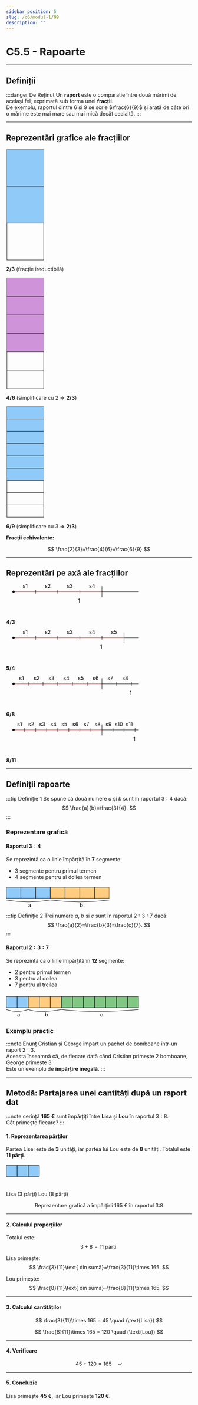```yaml
---
sidebar_position: 5
slug: /c6/modul-1/09
description: ""
---
```


# C5.5 - Rapoarte

---

## Definiții

:::danger De Reținut
Un **raport** este o comparație între două mărimi de același fel, exprimată sub forma unei **fracții**.  
De exemplu, raportul dintre 6 și 9 se scrie $\frac{6}{9}$ și arată de câte ori o mărime este mai mare sau mai mică decât cealaltă.
:::

---

## Reprezentări grafice ale fracțiilor

<div style={{display:'flex',flexDirection:'row',gap:'3rem',alignItems:'center',justifyContent:'center',flexWrap:'wrap'}}>

<!-- Reprezentare 2/3 (ireductibilă) -->
<div style={{display:'flex',flexDirection:'column',alignItems:'center'}}>
<svg width="104" height="304" viewBox="0 0 104 304" aria-label="Reprezentare 2/3">
  <rect x="2" y="2" width="100" height="300" fill="none" stroke="black" strokeWidth="2"></rect>
  <rect x="2" y="2"   width="100" height="100" fill="#90caf9"></rect>
  <rect x="2" y="102" width="100" height="100" fill="#90caf9"></rect>
  <line x1="2" y1="102" x2="102" y2="102" stroke="black" strokeWidth="1"></line>
  <line x1="2" y1="202" x2="102" y2="202" stroke="black" strokeWidth="1"></line>
</svg>
<p><strong>2/3</strong> (fracție ireductibilă)</p>
</div>

<!-- Reprezentare 4/6 -->
<div style={{display:'flex',flexDirection:'column',alignItems:'center'}}>
<svg width="104" height="304" viewBox="0 0 104 304" aria-label="Reprezentare 4/6">
  <rect x="2" y="2" width="100" height="300" fill="none" stroke="black" strokeWidth="2"></rect>
  <rect x="2" y="2"   width="100" height="50" fill="#ce93d8"></rect>
  <rect x="2" y="52"  width="100" height="50" fill="#ce93d8"></rect>
  <rect x="2" y="102" width="100" height="50" fill="#ce93d8"></rect>
  <rect x="2" y="152" width="100" height="50" fill="#ce93d8"></rect>
  <line x1="2" y1="52"  x2="102" y2="52"  stroke="black" strokeWidth="1"></line>
  <line x1="2" y1="102" x2="102" y2="102" stroke="black" strokeWidth="1"></line>
  <line x1="2" y1="152" x2="102" y2="152" stroke="black" strokeWidth="1"></line>
  <line x1="2" y1="202" x2="102" y2="202" stroke="black" strokeWidth="1"></line>
  <line x1="2" y1="252" x2="102" y2="252" stroke="black" strokeWidth="1"></line>
</svg>
<p><strong>4/6</strong> (simplificare cu 2 ⇒ <strong>2/3</strong>)</p>
</div>

<!-- Reprezentare 6/9 -->
<div style={{display:'flex',flexDirection:'column',alignItems:'center'}}>
<svg width="104" height="304" viewBox="0 0 104 304" aria-label="Reprezentare 6/9">
  <rect x="2" y="2" width="100" height="300" fill="none" stroke="black" strokeWidth="2"></rect>
  <rect x="2" y="2"      width="100" height="33.33" fill="#90caf9"></rect>
  <rect x="2" y="35.33"  width="100" height="33.33" fill="#90caf9"></rect>
  <rect x="2" y="68.66"  width="100" height="33.33" fill="#90caf9"></rect>
  <rect x="2" y="101.99" width="100" height="33.33" fill="#90caf9"></rect>
  <rect x="2" y="135.32" width="100" height="33.33" fill="#90caf9"></rect>
  <rect x="2" y="168.65" width="100" height="33.33" fill="#90caf9"></rect>
  <line x1="2" y1="35.33"  x2="102" y2="35.33"  stroke="black" strokeWidth="1"></line>
  <line x1="2" y1="68.66"  x2="102" y2="68.66"  stroke="black" strokeWidth="1"></line>
  <line x1="2" y1="101.99" x2="102" y2="101.99" stroke="black" strokeWidth="1"></line>
  <line x1="2" y1="135.32" x2="102" y2="135.32" stroke="black" strokeWidth="1"></line>
  <line x1="2" y1="168.65" x2="102" y2="168.65" stroke="black" strokeWidth="1"></line>
  <line x1="2" y1="201.98" x2="102" y2="201.98" stroke="black" strokeWidth="1"></line>
  <line x1="2" y1="235.31" x2="102" y2="235.31" stroke="black" strokeWidth="1"></line>
  <line x1="2" y1="268.64" x2="102" y2="268.64" stroke="black" strokeWidth="1"></line>
</svg>
<p><strong>6/9</strong> (simplificare cu 3 ⇒ <strong>2/3</strong>)</p>
</div>

</div>

**Fracții echivalente:** 

$$
\frac{2}{3}=\frac{4}{6}=\frac{6}{9}
$$

---

## Reprezentări pe axă ale fracțiilor

<!-- 4/3 -->
<div>
<svg width="400" height="80" viewBox="0 0 400 80" aria-label="Axă 4/3">
  <defs>
    <marker id="arrowhead-1" markerWidth="10" markerHeight="7" refX="0" refY="3.5" orient="auto">
      <polygon points="0 0, 10 3.5, 0 7" fill="black"></polygon>
    </marker>
  </defs>
  <circle cx="20" cy="20" r="3" fill="black"></circle>
  <line x1="23" y1="20" x2="80"  y2="20" stroke="red" strokeWidth="2"></line>
  <line x1="80" y1="20" x2="140" y2="20" stroke="red" strokeWidth="2"></line>
  <line x1="140" y1="20" x2="200" y2="20" stroke="red" strokeWidth="2"></line>
  <line x1="200" y1="20" x2="260" y2="20" stroke="red" strokeWidth="2"></line>
  <line x1="260" y1="20" x2="360" y2="20" stroke="black" strokeWidth="2" markerEnd="url(#arrowhead-1)"></line>
  <line x1="80"  y1="15" x2="80"  y2="25" stroke="black"></line>
  <line x1="140" y1="15" x2="140" y2="25" stroke="black"></line>
  <line x1="200" y1="15" x2="200" y2="25" stroke="black"></line>
  <line x1="260" y1="5"  x2="260" y2="35" stroke="black"></line>
  <text x="45"  y="10" fontSize="12">s1</text>
  <text x="105" y="10" fontSize="12">s2</text>
  <text x="165" y="10" fontSize="12" fontWeight="bold">s3</text>
  <text x="225" y="10" fontSize="12">s4</text>
  <text x="195" y="50" fontSize="14" fontWeight="bold">1</text>
</svg>
<p><strong>4/3</strong></p>
</div>

<!-- 5/4 -->
<div>
<svg width="400" height="80" viewBox="0 0 400 80" aria-label="Axă 5/4">
  <defs>
    <marker id="arrowhead-2" markerWidth="10" markerHeight="7" refX="0" refY="3.5" orient="auto">
      <polygon points="0 0, 10 3.5, 0 7" fill="black"></polygon>
    </marker>
  </defs>
  <circle cx="20" cy="20" r="3" fill="black"></circle>
  <line x1="23" y1="20" x2="80"  y2="20" stroke="red" strokeWidth="2"></line>
  <line x1="80" y1="20" x2="140" y2="20" stroke="red" strokeWidth="2"></line>
  <line x1="140" y1="20" x2="200" y2="20" stroke="red" strokeWidth="2"></line>
  <line x1="200" y1="20" x2="260" y2="20" stroke="red" strokeWidth="2"></line>
  <line x1="260" y1="20" x2="320" y2="20" stroke="red" strokeWidth="2"></line>
  <line x1="320" y1="20" x2="360" y2="20" stroke="black" strokeWidth="2" markerEnd="url(#arrowhead-2)"></line>
  <line x1="80"  y1="15" x2="80"  y2="25" stroke="black"></line>
  <line x1="140" y1="15" x2="140" y2="25" stroke="black"></line>
  <line x1="200" y1="15" x2="200" y2="25" stroke="black"></line>
  <line x1="260" y1="15" x2="260" y2="25" stroke="black"></line>
  <line x1="320" y1="5"  x2="320" y2="35" stroke="black"></line>
  <text x="45"  y="10" fontSize="12">s1</text>
  <text x="105" y="10" fontSize="12">s2</text>
  <text x="165" y="10" fontSize="12">s3</text>
  <text x="225" y="10" fontSize="12" fontWeight="bold">s4</text>
  <text x="285" y="10" fontSize="12">s5</text>
  <text x="255" y="50" fontSize="14" fontWeight="bold">1</text>
</svg>
<p><strong>5/4</strong></p>
</div>

<!-- 6/8 -->
<div>
<svg width="400" height="80" viewBox="0 0 400 80" aria-label="Axă 6/8">
  <defs>
    <marker id="arrowhead-3" markerWidth="10" markerHeight="7" refX="0" refY="3.5" orient="auto">
      <polygon points="0 0, 10 3.5, 0 7" fill="black"></polygon>
    </marker>
  </defs>
  <circle cx="20" cy="20" r="3" fill="black"></circle>
  <line x1="23" y1="20" x2="260" y2="20" stroke="red" strokeWidth="2"></line>
  <line x1="260" y1="20" x2="360" y2="20" stroke="black" strokeWidth="2" markerEnd="url(#arrowhead-3)"></line>
  <line x1="60"  y1="15" x2="60"  y2="25" stroke="black"></line>
  <line x1="100" y1="15" x2="100" y2="25" stroke="black"></line>
  <line x1="140" y1="15" x2="140" y2="25" stroke="black"></line>
  <line x1="180" y1="15" x2="180" y2="25" stroke="black"></line>
  <line x1="220" y1="15" x2="220" y2="25" stroke="black"></line>
  <line x1="260" y1="5"  x2="260" y2="35" stroke="black"></line>
  <line x1="300" y1="15" x2="300" y2="25" stroke="black"></line>
  <line x1="340" y1="15" x2="340" y2="25" stroke="black"></line>
  <text x="35"  y="10" fontSize="12">s1</text>
  <text x="75"  y="10" fontSize="12">s2</text>
  <text x="115" y="10" fontSize="12">s3</text>
  <text x="155" y="10" fontSize="12">s4</text>
  <text x="195" y="10" fontSize="12">s5</text>
  <text x="235" y="10" fontSize="12">s6</text>
  <text x="275" y="10" fontSize="12">s7</text>
  <text x="315" y="10" fontSize="12" fontWeight="bold">s8</text>
  <text x="335" y="50" fontSize="14" fontWeight="bold">1</text>
</svg>
<p><strong>6/8</strong></p>
</div>

<!-- 8/11 -->
<div>
<svg width="400" height="80" viewBox="0 0 400 80" aria-label="Axă 8/11">
  <defs>
    <marker id="arrowhead-4" markerWidth="10" markerHeight="7" refX="0" refY="3.5" orient="auto">
      <polygon points="0 0, 10 3.5, 0 7" fill="black"></polygon>
    </marker>
  </defs>
  <circle cx="20" cy="20" r="3" fill="black"></circle>
  <line x1="23" y1="20" x2="260" y2="20" stroke="red" strokeWidth="2"></line>
  <line x1="260" y1="20" x2="360" y2="20" stroke="black" strokeWidth="2" markerEnd="url(#arrowhead-4)"></line>
  <line x1="50"  y1="15" x2="50"  y2="25" stroke="black"></line>
  <line x1="80"  y1="15" x2="80"  y2="25" stroke="black"></line>
  <line x1="110" y1="15" x2="110" y2="25" stroke="black"></line>
  <line x1="140" y1="15" x2="140" y2="25" stroke="black"></line>
  <line x1="170" y1="15" x2="170" y2="25" stroke="black"></line>
  <line x1="200" y1="15" x2="200" y2="25" stroke="black"></line>
  <line x1="230" y1="15" x2="230" y2="25" stroke="black"></line>
  <line x1="260" y1="5"  x2="260" y2="35" stroke="black"></line>
  <line x1="290" y1="15" x2="290" y2="25" stroke="black"></line>
  <line x1="320" y1="15" x2="320" y2="25" stroke="black"></line>
  <line x1="350" y1="15" x2="350" y2="25" stroke="black"></line>
  <text x="30"  y="10" fontSize="12">s1</text>
  <text x="60"  y="10" fontSize="12">s2</text>
  <text x="90"  y="10" fontSize="12">s3</text>
  <text x="120" y="10" fontSize="12">s4</text>
  <text x="150" y="10" fontSize="12">s5</text>
  <text x="180" y="10" fontSize="12">s6</text>
  <text x="210" y="10" fontSize="12">s7</text>
  <text x="240" y="10" fontSize="12">s8</text>
  <text x="270" y="10" fontSize="12">s9</text>
  <text x="295" y="10" fontSize="12">s10</text>
  <text x="325" y="10" fontSize="12" fontWeight="bold">s11</text>
  <text x="345" y="50" fontSize="14" fontWeight="bold">1</text>
</svg>
<p><strong>8/11</strong></p>
</div>

---

## Definiții rapoarte

:::tip Definiție 1
Se spune că două numere $a$ și $b$ sunt în raportul $3:4$ dacă:
$$
\frac{a}{b}=\frac{3}{4}.
$$
:::

### Reprezentare grafică

#### Raportul $3:4$

Se reprezintă ca o linie împărțită în **7** segmente:

- 3 segmente pentru primul termen
- 4 segmente pentru al doilea termen

<svg width="280" height="60" viewBox="0 0 280 50" aria-label="Raport 3:4">
  <rect x="0"   y="0" width="40" height="30" fill="#90caf9" stroke="black" strokeWidth="1"></rect>
  <rect x="40"  y="0" width="40" height="30" fill="#90caf9" stroke="black" strokeWidth="1"></rect>
  <rect x="80"  y="0" width="40" height="30" fill="#90caf9" stroke="black" strokeWidth="1"></rect>
  <rect x="120" y="0" width="40" height="30" fill="#ffcc80" stroke="black" strokeWidth="1"></rect>
  <rect x="160" y="0" width="40" height="30" fill="#ffcc80" stroke="black" strokeWidth="1"></rect>
  <rect x="200" y="0" width="40" height="30" fill="#ffcc80" stroke="black" strokeWidth="1"></rect>
  <rect x="240" y="0" width="40" height="30" fill="#ffcc80" stroke="black" strokeWidth="1"></rect>
  <path d="M 0 35 Q 60 45 120 35" stroke="black" strokeWidth="2" fill="none"></path>
  <path d="M 120 35 Q 200 45 280 35" stroke="black" strokeWidth="2" fill="none"></path>
  <text x="60"  y="54" textAnchor="middle" fontSize="14" fontWeight="bold">a</text>
  <text x="200" y="54" textAnchor="middle" fontSize="14" fontWeight="bold">b</text>
</svg>

:::tip Definiție 2
Trei numere $a$, $b$ și $c$ sunt în raportul $2:3:7$ dacă:
$$
\frac{a}{2}=\frac{b}{3}=\frac{c}{7}.
$$
:::

#### Raportul $2:3:7$

Se reprezintă ca o linie împărțită în **12** segmente:

- 2 pentru primul termen
- 3 pentru al doilea
- 7 pentru al treilea

<svg width="360" height="70" viewBox="0 0 360 50" aria-label="Raport 2:3:7">
  <rect x="0"   y="0" width="30" height="30" fill="#90caf9" stroke="black" strokeWidth="1"></rect>
  <rect x="30"  y="0" width="30" height="30" fill="#90caf9" stroke="black" strokeWidth="1"></rect>
  <rect x="60"  y="0" width="30" height="30" fill="#ffcc80" stroke="black" strokeWidth="1"></rect>
  <rect x="90"  y="0" width="30" height="30" fill="#ffcc80" stroke="black" strokeWidth="1"></rect>
  <rect x="120" y="0" width="30" height="30" fill="#ffcc80" stroke="black" strokeWidth="1"></rect>
  <rect x="150" y="0" width="30" height="30" fill="#81c784" stroke="black" strokeWidth="1"></rect>
  <rect x="180" y="0" width="30" height="30" fill="#81c784" stroke="black" strokeWidth="1"></rect>
  <rect x="210" y="0" width="30" height="30" fill="#81c784" stroke="black" strokeWidth="1"></rect>
  <rect x="240" y="0" width="30" height="30" fill="#81c784" stroke="black" strokeWidth="1"></rect>
  <rect x="270" y="0" width="30" height="30" fill="#81c784" stroke="black" strokeWidth="1"></rect>
  <rect x="300" y="0" width="30" height="30" fill="#81c784" stroke="black" strokeWidth="1"></rect>
  <rect x="330" y="0" width="30" height="30" fill="#81c784" stroke="black" strokeWidth="1"></rect>
  <path d="M 0 35 Q 30 45 60 35" stroke="black" strokeWidth="2" fill="none"></path>
  <path d="M 60 35 Q 90 45 150 35" stroke="black" strokeWidth="2" fill="none"></path>
  <path d="M 150 35 Q 240 45 360 35" stroke="black" strokeWidth="2" fill="none"></path>
  <text x="30"  y="54" textAnchor="middle" fontSize="14" fontWeight="bold">a</text>
  <text x="105" y="54" textAnchor="middle" fontSize="14" fontWeight="bold">b</text>
  <text x="255" y="54" textAnchor="middle" fontSize="14" fontWeight="bold">c</text>
</svg>

### Exemplu practic

:::note Enunț
Cristian și George împart un pachet de bomboane într-un raport $2:3$.  
Aceasta înseamnă că, de fiecare dată când Cristian primește 2 bomboane, George primește 3.  
Este un exemplu de **împărțire inegală**.
:::

---

## Metodă: Partajarea unei cantități după un raport dat

:::note cerințǎ
**165 €** sunt împărțiți între **Lisa** și **Lou** în raportul $3:8$.  
Cât primește fiecare?
:::

#### 1. Reprezentarea părților

Partea Lisei este de **3** unități, iar partea lui Lou este de **8** unități. Totalul este **11 părți**.

<svg width="330" height="60" viewBox="0 0 330 50" aria-label="Împărțire 3:8">
  <rect x="0"   y="0" width="30" height="30" fill="#90caf9" stroke="black" strokeWidth="1"></rect>
  <rect x="30"  y="0" width="30" height="30" fill="#90caf9" stroke="black" strokeWidth="1"></rect>
  <rect x="60"  y="0" width="30" height="30" fill="#90caf9" stroke="black" strokeWidth="1"></rect>

  <rect x="90"  y="0" width="30" height="30" fill="#ffcc80" stroke="black" strokeWidth="1"></rect>
  <rect x="120" y="0" width="30" height="30" fill="#ffcc80" stroke="black" strokeWidth="1"></rect>
  <rect x="150" y="0" width="30" height="30" fill="#ffcc80" stroke="black" strokeWidth="1"></rect>
  <rect x="180" y="0" width="30" height="30" fill="#ffcc80" stroke="black" strokeWidth="1"></rect>
  <rect x="210" y="0" width="30" height="30" fill="#ffcc80" stroke="black" strokeWidth="1"></rect>
  <rect x="240" y="0" width="30" height="30" fill="#ffcc80" stroke="black" strokeWidth="1"></rect>
  <rect x="270" y="0" width="30" height="30" fill="#ffcc80" stroke="black" strokeWidth="1"></rect>
  <rect x="300" y="0" width="30" height="30" fill="#ffcc80" stroke="black" strokeWidth="1"></rect>

  <path d="M 0 35 Q 45 45 90 35" stroke="black" strokeWidth="2" fill="none"></path>
  <path d="M 90 35 Q 195 45 330 35" stroke="black" strokeWidth="2" fill="none"></path>

  <text x="45"  y="54" textAnchor="middle" fontSize="14" fontWeight="bold">Lisa (3 părți)</text>
  <text x="210" y="54" textAnchor="middle" fontSize="14" fontWeight="bold">Lou (8 părți)</text>
</svg>

<p align="center">Reprezentare grafică a împărțirii 165 € în raportul 3:8</p>

---

#### 2. Calculul proporțiilor

Totalul este:
$$
3 + 8 = 11 \text{ părți}.
$$

Lisa primește:
$$
\frac{3}{11}\text{ din sumă}=\frac{3}{11}\times 165.
$$

Lou primește:
$$
\frac{8}{11}\text{ din sumă}=\frac{8}{11}\times 165.
$$

---

#### 3. Calculul cantităților

$$
\frac{3}{11}\times 165 = 45 \quad (\text{Lisa})
$$

$$
\frac{8}{11}\times 165 = 120 \quad (\text{Lou})
$$

---

#### 4. Verificare

$$
45 + 120 = 165 \quad \checkmark
$$

---

#### 5. Concluzie

Lisa primește **45 €**, iar Lou primește **120 €**.
